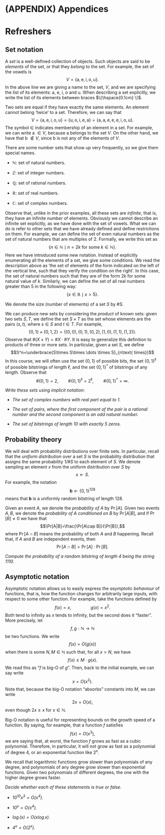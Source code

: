 # (APPENDIX) Appendices {-} 

# Refreshers {#refreshers}

## Set notation

A *set* is a well-defined collection of objects. Such objects are said
to be *elements* of the set, or that they *belong* to the set. For
example, the set of the vowels is
$$V=\{\text{a},\text{e},\text{i},\text{o},\text{u}\}.$$ In the above
line we are giving a name to the set, $V$, and we are specifying the
list of its elements: a, e, i, o and u. When describing a set
explicitly, we write the list of its elements between braces
$\{\hspace{0.1cm} \}$.

Two sets are equal if they have exactly the same elements. An element
cannot belong 'twice' to a set. Therefore, we can say that
$$V=\{\text{a},\text{e},\text{i},\text{o},\text{u}\}=\{\text{u},\text{o},\text{i},\text{e},\text{a}\}=\{\text{a},\text{a},\text{e},\text{e},\text{e},\text{i},\text{o},\text{u}\}.$$
The symbol $\in$ indicates membership of an element in a set. For
example, we can write a $\in V$, because a belongs to the set $V$. On
the other hand, we have that b $\not\in V$, since b is not any of the
elements of $V$.

There are some number sets that show up very frequently, so we give them
special names.

-   $\mathbb{N}$: set of natural numbers.

-   $\mathbb{Z}$: set of integer numbers.

-   $\mathbb{Q}$: set of rational numbers.

-   $\mathbb{R}$: set of real numbers.

-   $\mathbb{C}$: set of complex numbers.

Observe that, unlike in the prior examples, all these sets are
*infinite*, that is, they have an infinite number of elements. Obviously
we cannot describe an infinite set explicitly, as we have done with the
set of vowels. What we can do is refer to other sets that we have
already defined and define restrictions on them. For example, we can
define the set of even natural numbers as the set of natural numbers
that are multiples of $2$. Formally, we write this set as
$$\{n\in \mathbb{N}\mid  n=2k\text{ for some }k\in\mathbb{N}\}.$$ Here
we have introduced some new notation. Instead of explicitly enumerating
all the elements of a set, we give some conditions. We read the
description above as 'the set of elements of the form indicated on the
left of the vertical line, such that they verify the condition on the
right'. In this case, the set of natural numbers such that they are of
the form $2k$ for some natural value of $k$. Similarly, we can define
the set of all real numbers greater than $5$ in the following way:
$$\{x\in \mathbb{R}\mid  x>5\}.$$

We denote the size (number of elements) of a set $S$ by $\#S$.

We can produce new sets by considering the *product* of known sets:
given two sets $S,T$, we define the set $S\times T$ as the set whose
elements are the pairs $(s,t)$, where $s\in S$ and $t\in T$. For
example,
$$\{0,1\}\times\{0,1,2\}=\{(0,0),(0,1),(0,2),(1,0),(1,1),(1,2)\}.$$
Observe that $\#(X\times Y)=\#X\cdot\#Y$. It is easy to generalize this
definition to products of three or more sets. In particular, given a set
$S$, we define
$$S^n=\underbrace{S\times S\times \dots \times S}_{n\text{ times}}$$ In
this course, we will often use the set $\{0,1\}$ of possible bits, the
set $\{0,1\}^\ell$ of possible bitstrings of length $\ell$, and the set
$\{0,1\}^*$ of bitstrings of any length. Observe that
$$\#\{0,1\}=2,\qquad\#\{0,1\}^\ell=2^\ell,\qquad \#\{0,1\}^*=\infty.$$

::: {.exercise}
*Write these sets using implicit notation:*

-   *The set of complex numbers with real part equal to $1$.*

-   *The set of pairs, where the first component of the pair is a
    rational number and the second component is an odd natural number.*

-   *The set of bitstrings of length $10$ with exactly $5$ zeros.*
:::

## Probability theory

We will deal with probability distributions over finite sets. In
particular, recall that the *uniform distribution* over a set $S$ is the
probability distribution that assigns the same probability $1/\#S$ to
each element of $S$. We denote sampling an element $x$ from the uniform
distribution over $S$ by $$x\gets S.$$ For example, the notation
$$\mathbf b\gets \{0,1\}^{128}$$ means that $\mathbf b$ is a uniformly
random bitstring of length $128$.

Given an event $A$, we denote the *probability of $A$* by $\Pr[A]$.
Given two events $A,B$, we denote the *probability of $A$ conditioned on
$B$* by $\Pr[A|B]$, and if $\Pr[B]\neq0$ we have that
$$\Pr[A|B]=\frac{\Pr[A\cap B]}{\Pr[B]},$$ where $\Pr[A\cap B]$ means the
probability of both $A$ and $B$ happening. Recall that, if $A$ and $B$
are independent events, then $$\Pr[A\cap B]=\Pr[A]\cdot\Pr[B].$$

::: {.exercise}
*Compute the probability of a random bitstring of
length $4$ being the string $1110$.*
:::

## Asymptotic notation

Asymptotic notation allows us to easily express the *asymptotic
behaviour* of functions, that is, how the function changes for
arbitrarily large inputs, with respect to some other function. For
example, take the functions defined by $$f(x)=x,\qquad\qquad g(x)=x^2.$$
Both tend to infinity as $x$ tends to infinity, but the second does it
"faster". More precisely, let $$f,g:\mathbb{N}\rightarrow\mathbb{N}$$ be
two functions. We write $$f(x)=O(g(x))$$ when there is some
$N,M\in\mathbb{N}$ such that, for all $x>N$, we have
$$f(x)\leq M\cdot g(x).$$ We read this as "$f$ is big-O of $g$". Then,
back to the initial example, we can say write $$x=O(x^2).$$ Note that,
because the big-O notation "absorbs" constants into $M$, we can write
$$2x=O(x),$$ even though $2x\geq x$ for $x\in\mathbb{N}$.

Big-O notation is useful for representing bounds on the growth speed of
a function. By saying, for example, that a function $f$ satisfies
$$f(x)=O(x^3),$$ we are saying that, at worst, the function $f$ grows as
fast as a cubic polynomial. Therefore, in particular, it will not grow
as fast as a polynomial of degree $4$, or an exponential function like
$2^x$.

We recall that logarithmic functions grow slower than polynomials of any
degree, and polynomials of any degree grow slower than exponential
functions. Given two polynomials of different degrees, the one with the
higher degree grows faster.

::: {.exercise}
*Decide whether each of these statements is true or
false.*

-   *$10^{10}x^3=O(x^4)$.*

-   *$10^x=O(x^4)$.*

-   *$\log(x)=O(x\log x)$.*

-   *$4^x=O(2^x)$.*
:::
